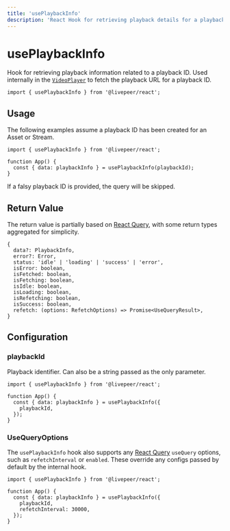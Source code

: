 ```yaml
---
title: 'usePlaybackInfo'
description: 'React Hook for retrieving playback details for a playback ID.'
---
```


# usePlaybackInfo

Hook for retrieving playback information related to a playback ID. Used internally in the [`VideoPlayer`](/docs/VideoPlayer)
to fetch the playback URL for a playback ID.

```tsx
import { usePlaybackInfo } from '@livepeer/react';
```

## Usage

The following examples assume a playback ID has been created for an Asset or Stream.

```tsx
import { usePlaybackInfo } from '@livepeer/react';

function App() {
  const { data: playbackInfo } = usePlaybackInfo(playbackId);
}
```

If a falsy playback ID is provided, the query will be skipped.

## Return Value

The return value is partially based on [React Query](https://tanstack.com/query/v4/docs/reference/useQuery), with some return types
aggregated for simplicity.

```tsx
{
  data?: PlaybackInfo,
  error?: Error,
  status: 'idle' | 'loading' | 'success' | 'error',
  isError: boolean,
  isFetched: boolean,
  isFetching: boolean,
  isIdle: boolean,
  isLoading: boolean,
  isRefetching: boolean,
  isSuccess: boolean,
  refetch: (options: RefetchOptions) => Promise<UseQueryResult>,
}
```

## Configuration

### playbackId

Playback identifier. Can also be a string passed as the only parameter.

```tsx {5}
import { usePlaybackInfo } from '@livepeer/react';

function App() {
  const { data: playbackInfo } = usePlaybackInfo({
    playbackId,
  });
}
```

### UseQueryOptions

The `usePlaybackInfo` hook also supports any [React Query](https://tanstack.com/query/v4/docs/reference/useQuery) `useQuery` options, such as
`refetchInterval` or `enabled`. These override any configs passed by default by the internal hook.

```tsx {6}
import { usePlaybackInfo } from '@livepeer/react';

function App() {
  const { data: playbackInfo } = usePlaybackInfo({
    playbackId,
    refetchInterval: 30000,
  });
}
```
